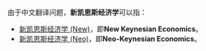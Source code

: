 由于中文翻译问题，'''新凯恩斯经济学'''可以指：
* [[新凯恩斯经济学_(New)|新凯恩斯经济学 (New)]]，即'''New Keynesian Economics'''。
* [[新凯恩斯经济学_(Neo)|新凯恩斯经济学 (Neo)]]，即'''Neo-Keynesian Economics'''。
{{disambig|Cat=七字消歧义}}